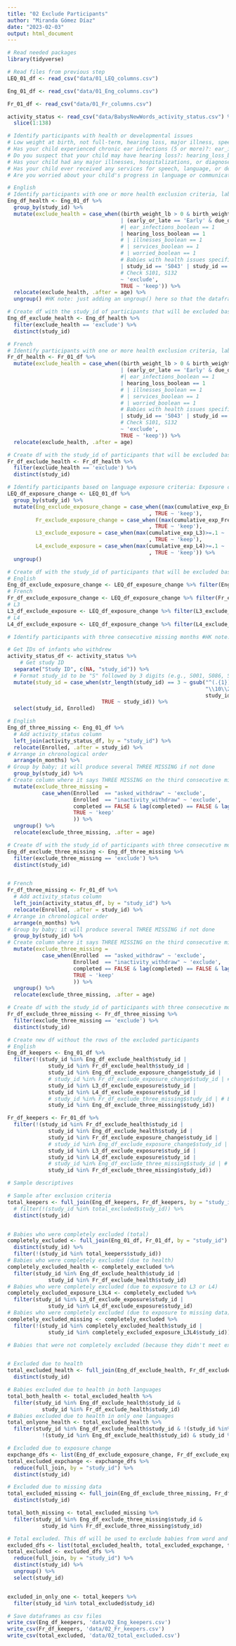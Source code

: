 ```yaml
---
title: "02 Exclude Participants"
author: "Miranda Gómez Díaz"
date: "2023-02-03"
output: html_document
---
```


```r
# Read needed packages
library(tidyverse)
```

```r
# Read files from previous step
LEQ_01_df <- read_csv("data/01_LEQ_columns.csv")

Eng_01_df <- read_csv("data/01_Eng_columns.csv") 

Fr_01_df <- read_csv("data/01_Fr_columns.csv") 

activity_status <- read_csv("data/BabysNewWords_activity_status.csv") %>%
  slice(1:138)
```

```r
# Identify participants with health or developmental issues
# Low weight at birth, not full-term, hearing loss, major illness, speech/language/developmental issues
# Has your child experienced chronic ear infections (5 or more)?: ear_infections_boolean: 0=no, 1=yes. Some parents answered "yes" but said that it did not affect their child's hearing. We excluded babies whose parents reported hearing issues due to ear infection.
# Do you suspect that your child may have hearing loss?: hearing_loss_boolean: 0=no, 1=yes
# Has your child had any major illnesses, hospitalizations, or diagnosed disabilities?: illnesses_boolean: 0=no, 1=yes
# Has your child ever received any services for speech, language, or development issues?: services_boolean: 0=no, 1=yes
# Are you worried about your child's progress in language or communication?: worried_boolean: 0=no, 1=yes

# English
# Identify participants with one or more health exclusion criteria, label them as 'exclude'
Eng_df_health <- Eng_01_df %>%
  group_by(study_id) %>%
  mutate(exclude_health = case_when((birth_weight_lb > 0 & birth_weight_lb < 5.5)
                                    | (early_or_late == 'Early' & due_date_diff >= 4) 
                                    #| ear_infections_boolean == 1 
                                    | hearing_loss_boolean == 1 
                                    # | illnesses_boolean == 1 
                                    # | services_boolean == 1 
                                    # | worried_boolean == 1 
                                    # Babies with health issues specified in conversation with parents 
                                    | study_id == 'S043' | study_id == 'S048' | study_id == 'S060' | study_id == 'S068' | study_id == 'S127'  
                                    # Check S101, S132
                                    ~ 'exclude', 
                                    TRUE ~ 'keep')) %>%
  relocate(exclude_health, .after = age) %>%
  ungroup() #HK note: just adding an ungroup() here so that the dataframe doesn't remain grouped by ID, which can sometimes cause issues later on if you don't realize it's grouped. You could also simply remove the group_by() in like 37 since I don't think it's actually doing anything.

# Create df with the study_id of participants that will be excluded based on health criteria
Eng_df_exclude_health <- Eng_df_health %>% 
  filter(exclude_health == 'exclude') %>% 
  distinct(study_id)

# French
# Identify participants with one or more health exclusion criteria, label them as 'exclude'
Fr_df_health <- Fr_01_df %>%
  mutate(exclude_health = case_when((birth_weight_lb > 0 & birth_weight_lb < 5.5) 
                                    | (early_or_late == 'Early' & due_date_diff >= 4) 
                                    #| ear_infections_boolean == 1 
                                    | hearing_loss_boolean == 1 
                                    # | illnesses_boolean == 1 
                                    # | services_boolean == 1 
                                    # | worried_boolean == 1
                                    # Babies with health issues specified in conversation with parents
                                    | study_id == 'S043' | study_id == 'S048' | study_id == 'S060' | study_id == 'S068' | study_id == 'S127' 
                                    # Check S101, S132 
                                    ~ 'exclude', 
                                    TRUE ~ 'keep')) %>%
  relocate(exclude_health, .after = age)

# Create df with the study_id of participants that will be excluded based on health criteria
Fr_df_exclude_health <- Fr_df_health %>% 
  filter(exclude_health == 'exclude') %>% 
  distinct(study_id)
```

```r
# Identify participants based on language exposure criteria: Exposure change greater than 25% at any two points, multilingual participants (10% or more exposure to a third or fourth language)
LEQ_df_exposure_change <- LEQ_01_df %>%
  group_by(study_id) %>%
  mutate(Eng_exclude_exposure_change = case_when((max(cumulative_exp_Eng)-min(cumulative_exp_Eng))>.2 ~ 'exclude'
                                             , TRUE ~ 'keep'),
         Fr_exclude_exposure_change = case_when((max(cumulative_exp_Fre)-min(cumulative_exp_Fre))>.2 ~ 'exclude'
                                             , TRUE ~ 'keep'),
         L3_exclude_exposure = case_when(max(cumulative_exp_L3)>=.1 ~ 'exclude'
                                             , TRUE ~ 'keep'),
         L4_exclude_exposure = case_when(max(cumulative_exp_L4)>=.1 ~ 'exclude'
                                             , TRUE ~ 'keep')) %>%
  ungroup()

# Create df with the study_id of participants that will be excluded based on exposure change and L3 and L4 exposure
# English
Eng_df_exclude_exposure_change <- LEQ_df_exposure_change %>% filter(Eng_exclude_exposure_change == 'exclude') %>% distinct(study_id)
# French
Fr_df_exclude_exposure_change <- LEQ_df_exposure_change %>% filter(Fr_exclude_exposure_change == 'exclude') %>% distinct(study_id)
# L3
L3_df_exclude_exposure <- LEQ_df_exposure_change %>% filter(L3_exclude_exposure == 'exclude') %>% distinct(study_id)
# L4
L4_df_exclude_exposure <- LEQ_df_exposure_change %>% filter(L4_exclude_exposure == 'exclude') %>% distinct(study_id)
```


```r
# Identify participants with three consecutive missing months #HK note: after the changes made in script 01, this section is now excluding 4 additional participants for inactivity: S045, S046, S086 and S133.

# Get IDs of infants who withdrew
activity_status_df <- activity_status %>% 
    # Get study ID
  separate("Study ID", c(NA, "study_id")) %>% 
  # Format study_id to be "S" followed by 3 digits (e.g., S001, S086, S123)
  mutate(study_id = case_when(str_length(study_id) == 3 ~ gsub("^(.{1})(.*)$",
                                                               "\\10\\2",
                                                               study_id),
                              TRUE ~ study_id)) %>% 
  select(study_id, Enrolled)

# English
Eng_df_three_missing <- Eng_01_df %>%
  # Add activity_status column
  left_join(activity_status_df, by = "study_id") %>% 
  relocate(Enrolled, .after = study_id) %>% 
# Arrange in chronological order
  arrange(n_months) %>%
# Group by baby; it will produce several THREE MISSING if not done
  group_by(study_id) %>%
# Create column where it says THREE MISSING on the third consecutive missing month
  mutate(exclude_three_missing =
           case_when(Enrolled  == "asked_withdraw" ~ 'exclude',
                     Enrolled  == "inactivity_withdraw" ~ 'exclude',
                     completed == FALSE & lag(completed) == FALSE & lag(completed, n=2) == FALSE  ~ 'exclude',
                     TRUE ~ 'keep'
                     )) %>%
  ungroup() %>%
  relocate(exclude_three_missing, .after = age)

# Create df with the study_id of participants with three consecutive months missing
Eng_df_exclude_three_missing <- Eng_df_three_missing %>%
  filter(exclude_three_missing == 'exclude') %>%
  distinct(study_id)


# French
Fr_df_three_missing <- Fr_01_df %>%
  # Add activity_status column
  left_join(activity_status_df, by = "study_id") %>% 
  relocate(Enrolled, .after = study_id) %>% 
# Arrange in chronological order
  arrange(n_months) %>%
# Group by baby; it will produce several THREE MISSING if not done
  group_by(study_id) %>%
# Create column where it says THREE MISSING on the third consecutive missing month
  mutate(exclude_three_missing =
           case_when(Enrolled  == "asked_withdraw" ~ 'exclude',
                     Enrolled  == "inactivity_withdraw" ~ 'exclude',
                     completed == FALSE & lag(completed) == FALSE & lag(completed, n=2) == FALSE  ~ 'exclude',
                     TRUE ~ 'keep'
                     )) %>%
  ungroup() %>%
  relocate(exclude_three_missing, .after = age)

# Create df with the study_id of participants with three consecutive months missing
Fr_df_exclude_three_missing <- Fr_df_three_missing %>%
  filter(exclude_three_missing == 'exclude') %>%
  distinct(study_id)

```

```r
# Create new df without the rows of the excluded participants
# English
Eng_df_keepers <- Eng_01_df %>%
  filter(!(study_id %in% Eng_df_exclude_health$study_id | 
             study_id %in% Fr_df_exclude_health$study_id | 
             study_id %in% Eng_df_exclude_exposure_change$study_id |
             # study_id %in% Fr_df_exclude_exposure_change$study_id | # Exclude participants listwise
             study_id %in% L3_df_exclude_exposure$study_id |
             study_id %in% L4_df_exclude_exposure$study_id |
             # study_id %in% Fr_df_exclude_three_missing$study_id | # Exclude participants listwise
             study_id %in% Eng_df_exclude_three_missing$study_id)) 

Fr_df_keepers <- Fr_01_df %>%
  filter(!(study_id %in% Fr_df_exclude_health$study_id | 
             study_id %in% Eng_df_exclude_health$study_id | 
             study_id %in% Fr_df_exclude_exposure_change$study_id |
             # study_id %in% Eng_df_exclude_exposure_change$study_id | # Exclude participants listwise
             study_id %in% L3_df_exclude_exposure$study_id |
             study_id %in% L4_df_exclude_exposure$study_id |
             # study_id %in% Eng_df_exclude_three_missing$study_id | # Exclude participants listwise
             study_id %in% Fr_df_exclude_three_missing$study_id))

```

```r
# Sample descriptives

# Sample after exclusion criteria
total_keepers <- full_join(Eng_df_keepers, Fr_df_keepers, by = "study_id")  %>%
  # filter(!(study_id %in% total_excluded$study_id)) %>% 
  distinct(study_id)


# Babies who were completely excluded (total)
completely_excluded <- full_join(Eng_01_df, Fr_01_df, by = "study_id") %>% 
  distinct(study_id) %>% 
  filter(!(study_id %in% total_keepers$study_id))
# Babies who were completely excluded (due to health)
completely_excluded_health <- completely_excluded %>% 
  filter(study_id %in% Eng_df_exclude_health$study_id | 
             study_id %in% Fr_df_exclude_health$study_id)
# Babies who were completely excluded (due to exposure to L3 or L4)
completely_excluded_exposure_L3L4 <- completely_excluded %>% 
  filter(study_id %in% L3_df_exclude_exposure$study_id |
             study_id %in% L4_df_exclude_exposure$study_id)
# Babies who were completely excluded (due to exposure to missing data)
completely_excluded_missing <- completely_excluded %>% 
  filter(!(study_id %in% completely_excluded_health$study_id |
             study_id %in% completely_excluded_exposure_L3L4$study_id))

# Babies that were not completely excluded (because they didn't meet exclusion criteria in one language)


# Excluded due to health
total_excluded_health <- full_join(Eng_df_exclude_health, Fr_df_exclude_health, by = "study_id")  %>%
  distinct(study_id)

# Babies excluded due to health in both languages
total_both_health <- total_excluded_health %>%
  filter(study_id %in% Eng_df_exclude_health$study_id &
           study_id %in% Fr_df_exclude_health$study_id)
# Babies excluded due to health in only one languages
total_onlyone_health <- total_excluded_health %>%
  filter(study_id %in% Eng_df_exclude_health$study_id & !(study_id %in% Fr_df_exclude_health$study_id) |
           !(study_id %in% Eng_df_exclude_health$study_id) & study_id %in% Fr_df_exclude_health$study_id)

# Excluded due to exposure change
expchange_dfs <- list(Eng_df_exclude_exposure_change, Fr_df_exclude_exposure_change, L3_df_exclude_exposure, L4_df_exclude_exposure)
total_excluded_expchange <- expchange_dfs %>%
  reduce(full_join, by = "study_id") %>%
  distinct(study_id)

# Excluded due to missing data
total_excluded_missing <- full_join(Eng_df_exclude_three_missing, Fr_df_exclude_three_missing, by = "study_id")  %>%
  distinct(study_id)

total_both_missing <- total_excluded_missing %>%
  filter(study_id %in% Eng_df_exclude_three_missing$study_id &
           study_id %in% Fr_df_exclude_three_missing$study_id)

# Total excluded. This df will be used to exclude babies from word and concept models
excluded_dfs <- list(total_excluded_health, total_excluded_expchange, total_excluded_missing)
total_excluded <- excluded_dfs %>%
  reduce(full_join, by = "study_id") %>%
  distinct(study_id) %>%
  ungroup() %>%
  select(study_id)


excluded_in_only_one <- total_keepers %>% 
  filter(study_id %in% total_excluded$study_id)

```


```r
# Save dataframes as csv files
write_csv(Eng_df_keepers, 'data/02_Eng_keepers.csv')
write_csv(Fr_df_keepers, 'data/02_Fr_keepers.csv')
write_csv(total_excluded, 'data/02_total_excluded.csv')
```

